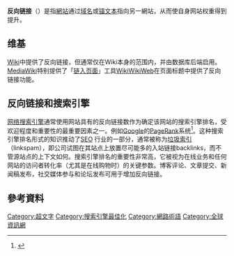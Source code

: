 '''反向链接'''（{{lang-en|Backlink}}）是指[[網站|網站]]通过[[域名|域名]]或[[锚文本|锚文本]]指向另一網站，从而使自身网站权重得到提升。

==维基==
[[Wiki|Wiki]]中提供了反向链接，但通常仅在Wiki本身的范围内，并由数据库后端启用。[[MediaWiki|MediaWiki]]特别提供了「[[Special:WhatLinksHere|链入页面]]」工具[[WikiWikiWeb|WikiWikiWeb]]在页面标题中提供了反向链接功能。

==反向链接和搜索引擎==
[[网络搜索引擎|网络搜索引擎]]通常使用网站具有的反向链接数作为确定该网站的搜索引擎排名，受欢迎程度和重要性的最重要因素之一。例如[[Google|Google]]的[[PageRank|PageRank]]系统<ref>{{cite web|url=http://ilpubs.stanford.edu:8090/422/1/1999-66.pdf|title=Google's overview of PageRank|last=|first=|date=|website=|publisher=|accessdate=2014-10-06|archive-date=2020-03-10|archive-url=https://web.archive.org/web/20200310034512/http://ilpubs.stanford.edu:8090/422/1/1999-66.pdf|dead-url=no}}</ref>。这种搜索引擎排名形式的知识推动了[https://seohk.hk SEO] {{Wayback|url=https://seohk.hk/ |date=20220112182831 }}行业的一部分，通常被称为[[垃圾索引|垃圾索引]]（linkspam），即公司试图在其站点上放置尽可能多的入站链接backlinks，而不管源站点的上下文如何。搜索引擎排名的重要性非常高，它被视为在线业务和任何网站的访问者转化率（尤其是在线购物时）的关键参数。博客评论、文章提交、新闻稿发布，社交媒体参与和论坛发布可用于增加反向链接。


== 參考資料 ==
{{wikibooks}}
{{reflist}}

{{搜索引擎最佳化}}

[[Category:超文字|Category:超文字]]
[[Category:搜索引擎最佳化|Category:搜索引擎最佳化]]
[[Category:網路術語|Category:網路術語]]
[[Category:全球資訊網|Category:全球資訊網]]